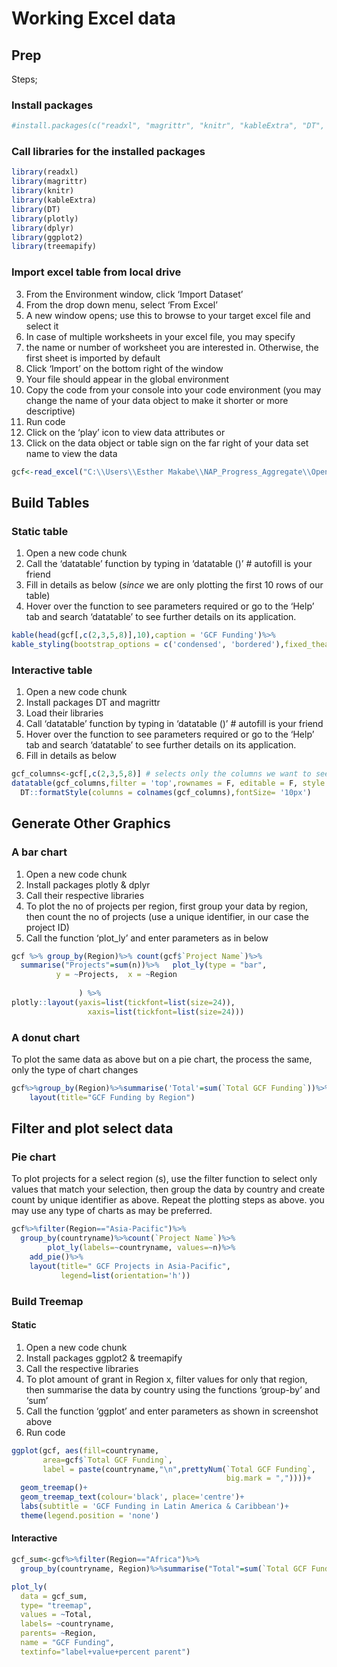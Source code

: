 
# Working Excel data


## Prep
Steps;  

### Install packages

```r
#install.packages(c("readxl", "magrittr", "knitr", "kableExtra", "DT", "plotly", "dplyr", "ggplot2", "treemapify"))
```

### Call libraries for the installed packages

```r
library(readxl)
library(magrittr)
library(knitr)
library(kableExtra)
library(DT)
library(plotly)
library(dplyr)
library(ggplot2)
library(treemapify)
```


### Import excel table from local drive

3.	From the Environment window, click 'Import Dataset'
4.	From the drop down menu, select 'From Excel' 
5.	A new window opens; use this to browse to your target excel file and select it
6.	In case of multiple worksheets in your excel file, you may specify 
7.	the name or number of worksheet you are interested in. Otherwise, the first sheet is imported by default
8.	Click 'Import' on the bottom right of the window
9.	Your file should appear in the global environment
10.	Copy the code from your console into your code environment (you may change the name of your data object to make it shorter or more descriptive)
11.	Run code
12.	Click on the 'play' icon to view data attributes or
13.	Click on the data object or table sign on the far right of your data set name to view the data

```r

gcf<-read_excel("C:\\Users\\Esther Makabe\\NAP_Progress_Aggregate\\Open_NAPs_Database.xlsm", sheet = "GCF")

```


## Build Tables
### Static table

1.	Open a new code chunk
4.	Call the 'datatable' function by typing in 'datatable ()' # autofill is your friend
6.  Fill in details as below (*since* we are only plotting the first 10 rows of our table)
5.	Hover over the function to see parameters required or go to the 'Help' tab and search 'datatable' to see further details on its application.


```r

kable(head(gcf[,c(2,3,5,8)],10),caption = 'GCF Funding')%>%
kable_styling(bootstrap_options = c('condensed', 'bordered'),fixed_thead = TRUE, font_size=10, repeat_header_continued = TRUE)

```


### Interactive table

1.	Open a new code chunk
2.	Install packages DT and magrittr
3.	Load their libraries  
4.	Call 'datatable' function by typing in 'datatable ()' # autofill is your friend
5.	Hover over the function to see parameters required or go to the 'Help' tab and search 'datatable' to see further details on its application.
6. Fill in details as below

```r

gcf_columns<-gcf[,c(2,3,5,8)] # selects only the columns we want to see in our table
datatable(gcf_columns,filter = 'top',rownames = F, editable = F, style = 'jqueryui', class = 'display responsive', width = '100%', caption = "GCF Project Funding", extensions = 'Buttons', options=list(pageLength= 5, dom='lfrtipB', buttons = c('copy', 'csv', 'excel', 'pdf')))%>%
  DT::formatStyle(columns = colnames(gcf_columns),fontSize= '10px')

```

## Generate Other Graphics

### A bar chart

1.	Open a new code chunk
2.	Install packages plotly & dplyr
3.	Call their respective libraries
4.	To plot the no of projects per region, first group your data by region, then count the no of projects (use a unique identifier, in our case the project ID)
5.	Call the function 'plot_ly' and enter parameters as in below

```r

gcf %>% group_by(Region)%>% count(gcf$`Project Name`)%>%
  summarise("Projects"=sum(n))%>%   plot_ly(type = "bar", 
          y = ~Projects,  x = ~Region
          
               ) %>%
plotly::layout(yaxis=list(tickfont=list(size=24)),
                 xaxis=list(tickfont=list(size=24)))

```
 
### A donut chart 
To plot the same data as above but on a pie chart, the process the same, only the type of chart changes

```r

gcf%>%group_by(Region)%>%summarise('Total'=sum(`Total GCF Funding`))%>%plot_ly(labels=~Region, values=~Total)%>% add_pie(hole=0.5)%>%
    layout(title="GCF Funding by Region")

```

## Filter and plot select data
### Pie chart 

To plot projects for a select region (s), use the filter function to select only values that match your selection, then group the data by country and create count by unique identifier as above. Repeat the plotting steps as above. you may use any type of charts as may be preferred.

```r

gcf%>%filter(Region=="Asia-Pacific")%>%
  group_by(countryname)%>%count(`Project Name`)%>%
        plot_ly(labels=~countryname, values=~n)%>%
    add_pie()%>%
    layout(title=" GCF Projects in Asia-Pacific",
           legend=list(orientation='h'))

```


### Build Treemap

#### Static

1.	Open a new code chunk
2.	Install packages ggplot2 & treemapify
3.	Call the respective libraries
4.	To plot amount of grant in Region x, filter values for only that region,
then summarise the data by country using the functions 'group-by' and 'sum' 
5. Call the function 'ggplot' and enter parameters as shown in screenshot above
6. Run code 

```r

ggplot(gcf, aes(fill=countryname, 
       area=gcf$`Total GCF Funding`, 
       label = paste(countryname,"\n",prettyNum(`Total GCF Funding`,
                                                big.mark = ","))))+
  geom_treemap()+
  geom_treemap_text(colour='black', place='centre')+
  labs(subtitle = 'GCF Funding in Latin America & Caribbean')+
  theme(legend.position = 'none')

```


#### Interactive

```r

gcf_sum<-gcf%>%filter(Region=="Africa")%>%
  group_by(countryname, Region)%>%summarise("Total"=sum(`Total GCF Funding`))

plot_ly(
  data = gcf_sum,
  type= "treemap",
  values = ~Total,
  labels= ~countryname,
  parents= ~Region,
  name = "GCF Funding",
  textinfo="label+value+percent parent")


```
